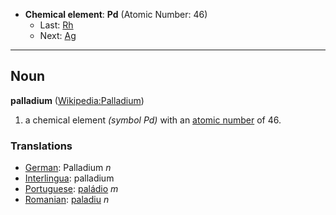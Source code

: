 *'''Chemical element''': '''Pd''' (Atomic Number: 46)
**Last: [[Rhodium|Rh]]
**Next: [[Silver|Ag]]
----
== Noun ==
'''palladium''' ([[en:Palladium|Wikipedia:Palladium]])

# a chemical element ''(symbol Pd)'' with an [[atomic number]] of 46.

===Translations===
*[[German]]: Palladium ''n''
*[[Interlingua]]: palladium
*[[Portuguese]]: [[paládio]] ''m''
*[[Romanian]]: [[paladiu]] ''n''